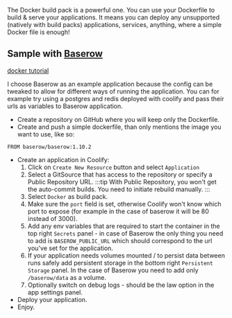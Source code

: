 The Docker build pack is a powerful one. You can use your Dockerfile to build & serve your applications. It means you can deploy any unsupported (natively with build packs) applications, services, anything, where a simple Docker file is enough!

## Sample with [Baserow](https://baserow.io/)

[docker tutorial](https://baserow.io/docs/installation%2Finstall-with-docker)

I choose Baserow as an example application because the config can be tweaked to allow for different ways of running the application. You can for example try using a postgres and redis deployed with coolify and pass their urls as variables to Baserow application.

- Create a repository on GitHub where you will keep only the Dockerfile.
- Create and push a simple dockerfile, than only mentions the image you want to use, like so:

```docker
FROM baserow/baserow:1.10.2
```

- Create an application in Coolify:
   1. Click on `Create New Resource` button and select `Application`
   2. Select a GitSource that has access to the repository or specify a Public Repository URL.
   :::tip
   With Public Repository, you won't get the auto-commit builds. You need to initiate rebuild manually.
   :::
   3. Select `Docker` as build pack.
   4. Make sure the `port` field is set, otherwise Coolify won't know which port to expose (for example in the case of baserow it will be 80 instead of 3000).
   5. Add any env variables that are required to start the container in the top right `Secrets` panel - in case of Baserow the only thing you need to add is `BASEROW_PUBLIC_URL` which should correspond to the url you've set for the application.
   6. If your application needs volumes mounted / to persist data between runs safely add persistent storage in the bottom right `Persistent Storage` panel. In the case of Baserow you need to add only `/baserow/data` as a volume.
   7. Optionally switch on debug logs - should be the law option in the app settings panel.
- Deploy your application.
- Enjoy.
